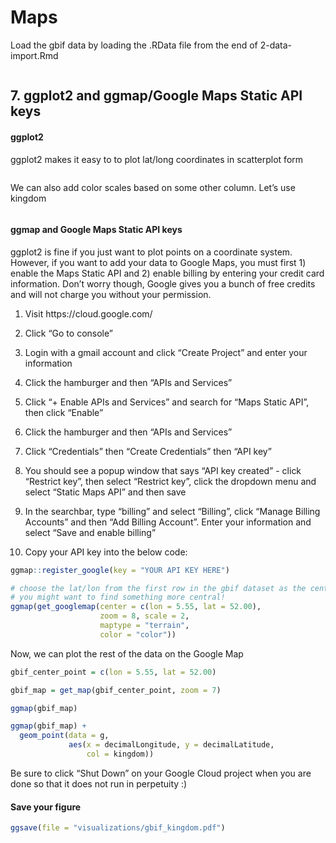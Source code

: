 # Maps 

Load the gbif data by loading the .RData file from the end of 2-data-import.Rmd

```r

```

## 7. ggplot2 and ggmap/Google Maps Static API keys

#### ggplot2
ggplot2 makes it easy to to plot lat/long coordinates in scatterplot form

```r



```

We can also add color scales based on some other column. Let's use kingdom

```r



```

#### ggmap and Google Maps Static API keys

ggplot2 is fine if you just want to plot points on a coordinate system. However, if you want to add your data to Google Maps, you must first 1) enable the Maps Static API and 2) enable billing by entering your credit card information. Don't worry though, Google gives you a bunch of free credits and will not charge you without your permission. 

1. Visit https://cloud.google.com/

2. Click "Go to console"

3. Login with a gmail account and click "Create Project" and enter your information

4. Click the hamburger and then "APIs and Services"

5. Click "+ Enable APIs and Services" and search for "Maps Static API", then click "Enable"

6. Click the hamburger and then "APIs and Services"

7. Click "Credentials" then "Create Credentials" then "API key"

8. You should see a popup window that says "API key created" - click "Restrict key", then select "Restrict key", click the dropdown menu and select "Static Maps API" and then save

9. In the searchbar, type "billing" and select "Billing", click "Manage Billing Accounts" and then "Add Billing Account". Enter your information and select "Save and enable billing"

10. Copy your API key into the below code: 

```r
ggmap::register_google(key = "YOUR API KEY HERE") 
```

```r
# choose the lat/lon from the first row in the gbif dataset as the center point
# you might want to find something more central! 
ggmap(get_googlemap(center = c(lon = 5.55, lat = 52.00),
                    zoom = 8, scale = 2,
                    maptype = "terrain",
                    color = "color"))
```

Now, we can plot the rest of the data on the Google Map

```r
gbif_center_point = c(lon = 5.55, lat = 52.00)

gbif_map = get_map(gbif_center_point, zoom = 7) 

ggmap(gbif_map)

ggmap(gbif_map) + 
  geom_point(data = g, 
             aes(x = decimalLongitude, y = decimalLatitude, 
                 col = kingdom))
```

Be sure to click "Shut Down" on your Google Cloud project when you are done so that it does not run in perpetuity :) 

#### Save your figure

```r
ggsave(file = "visualizations/gbif_kingdom.pdf")
```
